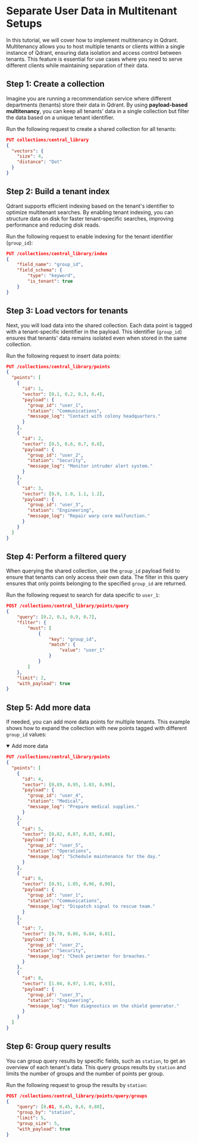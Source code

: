 
# Separate User Data in Multitenant Setups

In this tutorial, we will cover how to implement multitenancy in Qdrant. Multitenancy allows you to host multiple tenants or clients within a single instance of Qdrant, ensuring data isolation and access control between tenants. This feature is essential for use cases where you need to serve different clients while maintaining separation of their data.

## Step 1: Create a collection

Imagine you are running a recommendation service where different departments (tenants) store their data in Qdrant. By using **payload-based multitenancy**, you can keep all tenants’ data in a single collection but filter the data based on a unique tenant identifier.

Run the following request to create a shared collection for all tenants:

```json withRunButton=true
PUT collections/central_library
{
  "vectors": {
    "size": 4,
    "distance": "Dot"
  }
}
```

## Step 2: Build a tenant index

Qdrant supports efficient indexing based on the tenant's identifier to optimize multitenant searches. By enabling tenant indexing, you can structure data on disk for faster tenant-specific searches, improving performance and reducing disk reads.

Run the following request to enable indexing for the tenant identifier (`group_id`):

```json withRunButton=true
PUT /collections/central_library/index
{
    "field_name": "group_id",
    "field_schema": {
        "type": "keyword",
        "is_tenant": true
    }
}
```

## Step 3: Load vectors for tenants

Next, you will load data into the shared collection. Each data point is tagged with a tenant-specific identifier in the payload. This identifier (`group_id`) ensures that tenants' data remains isolated even when stored in the same collection.

Run the following request to insert data points:

```json withRunButton=true
PUT /collections/central_library/points
{
  "points": [
    {
      "id": 1,
      "vector": [0.1, 0.2, 0.3, 0.4],    
      "payload": {
        "group_id": "user_1",
        "station": "Communications",
        "message_log": "Contact with colony headquarters."
      }
    },
    {
      "id": 2,
      "vector": [0.5, 0.6, 0.7, 0.8],
      "payload": {
        "group_id": "user_2",
        "station": "Security",
        "message_log": "Monitor intruder alert system."
      }
    },
    {
      "id": 3,
      "vector": [0.9, 1.0, 1.1, 1.2],
      "payload": {
        "group_id": "user_3",
        "station": "Engineering",
        "message_log": "Repair warp core malfunction."
      }
    }
  ]
}
```

## Step 4: Perform a filtered query

When querying the shared collection, use the `group_id` payload field to ensure that tenants can only access their own data. The filter in this query ensures that only points belonging to the specified `group_id` are returned.

Run the following request to search for data specific to `user_1`:

```json withRunButton=true
POST /collections/central_library/points/query
{
    "query": [0.2, 0.1, 0.9, 0.7],
    "filter": {
        "must": [
            {
                "key": "group_id",
                "match": {
                    "value": "user_1"
                }
            }
        ]
    },
    "limit": 2,
    "with_payload": true
}
```

## Step 5: Add more data

If needed, you can add more data points for multiple tenants. This example shows how to expand the collection with new points tagged with different `group_id` values:

<details open={true}>
<summary>Add more data</summary>

```json withRunButton=true
PUT /collections/central_library/points
{
  "points": [
    {
      "id": 4,
      "vector": [0.89, 0.95, 1.03, 0.99],
      "payload": {
        "group_id": "user_4",
        "station": "Medical",
        "message_log": "Prepare medical supplies."
      }
    },
    {
      "id": 5,
      "vector": [0.82, 0.87, 0.83, 0.88],
      "payload": {
        "group_id": "user_5",
        "station": "Operations",
        "message_log": "Schedule maintenance for the day."
      }
    },
    {
      "id": 6,
      "vector": [0.91, 1.05, 0.96, 0.90],
      "payload": {
        "group_id": "user_1",
        "station": "Communications",
        "message_log": "Dispatch signal to rescue team."
      }
    },
    {
      "id": 7,
      "vector": [0.78, 0.86, 0.84, 0.81],
      "payload": {
        "group_id": "user_2",
        "station": "Security",
        "message_log": "Check perimeter for breaches."
      }
    },
    {
      "id": 8,
      "vector": [1.04, 0.97, 1.01, 0.93],
      "payload": {
        "group_id": "user_3",
        "station": "Engineering",
        "message_log": "Run diagnostics on the shield generator."
      }
    }
  ]
}
```
</details>

## Step 6: Group query results

You can group query results by specific fields, such as `station`, to get an overview of each tenant's data. This query groups results by `station` and limits the number of groups and the number of points per group.

Run the following request to group the results by `station`:

```json withRunButton=true
POST /collections/central_library/points/query/groups
{
    "query": [0.01, 0.45, 0.6, 0.88],
    "group_by": "station",  
    "limit": 5,  
    "group_size": 5,
    "with_payload": true  
}
```

